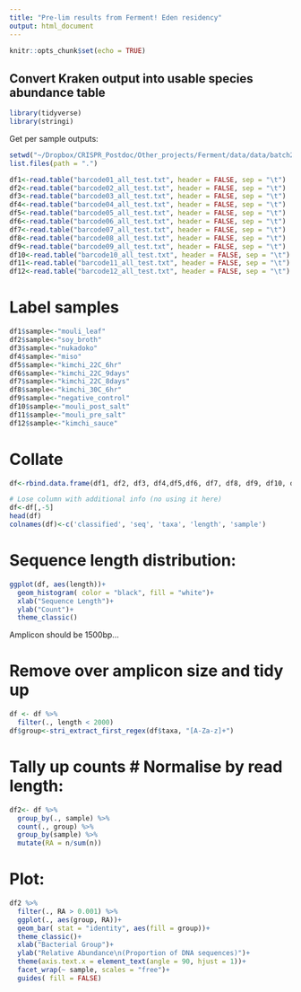 ```yaml
---
title: "Pre-lim results from Ferment! Eden residency"
output: html_document
---
```


```r
knitr::opts_chunk$set(echo = TRUE)
```

## Convert Kraken output into usable species abundance table

```r
library(tidyverse)
library(stringi)
```

Get per sample outputs:
```r
setwd("~/Dropbox/CRISPR_Postdoc/Other_projects/Ferment/data/data/batch2/")
list.files(path = ".")

df1<-read.table("barcode01_all_test.txt", header = FALSE, sep = "\t")
df2<-read.table("barcode02_all_test.txt", header = FALSE, sep = "\t")
df3<-read.table("barcode03_all_test.txt", header = FALSE, sep = "\t")
df4<-read.table("barcode04_all_test.txt", header = FALSE, sep = "\t")
df5<-read.table("barcode05_all_test.txt", header = FALSE, sep = "\t")
df6<-read.table("barcode06_all_test.txt", header = FALSE, sep = "\t")
df7<-read.table("barcode07_all_test.txt", header = FALSE, sep = "\t")
df8<-read.table("barcode08_all_test.txt", header = FALSE, sep = "\t")
df9<-read.table("barcode09_all_test.txt", header = FALSE, sep = "\t")
df10<-read.table("barcode10_all_test.txt", header = FALSE, sep = "\t")
df11<-read.table("barcode11_all_test.txt", header = FALSE, sep = "\t")
df12<-read.table("barcode12_all_test.txt", header = FALSE, sep = "\t")
```

# Label samples
```r
df1$sample<-"mouli_leaf"
df2$sample<-"soy_broth"
df3$sample<-"nukadoko"
df4$sample<-"miso"
df5$sample<-"kimchi_22C_6hr"
df6$sample<-"kimchi_22C_9days"
df7$sample<-"kimchi_22C_8days"
df8$sample<-"kimchi_30C_6hr"
df9$sample<-"negative_control"
df10$sample<-"mouli_post_salt"
df11$sample<-"mouli_pre_salt"
df12$sample<-"kimchi_sauce"
```

# Collate
```r
df<-rbind.data.frame(df1, df2, df3, df4,df5,df6, df7, df8, df9, df10, df11, df12)

# Lose column with additional info (no using it here)
df<-df[,-5]
head(df)
colnames(df)<-c('classified', 'seq', 'taxa', 'length', 'sample')
```

# Sequence length distribution:
```r
ggplot(df, aes(length))+
  geom_histogram( color = "black", fill = "white")+
  xlab("Sequence Length")+
  ylab("Count")+
  theme_classic()
```
Amplicon should be 1500bp... 

# Remove over amplicon size and tidy up
```r
df <- df %>%
  filter(., length < 2000)
df$group<-stri_extract_first_regex(df$taxa, "[A-Za-z]+")
```

# Tally up counts # Normalise by read length:
```r
df2<- df %>%
  group_by(., sample) %>%
  count(., group) %>%
  group_by(sample) %>%
  mutate(RA = n/sum(n))
```

# Plot:
```r
df2 %>%
  filter(., RA > 0.001) %>%
  ggplot(., aes(group, RA))+
  geom_bar( stat = "identity", aes(fill = group))+
  theme_classic()+
  xlab("Bacterial Group")+
  ylab("Relative Abundance\n(Proportion of DNA sequences)")+
  theme(axis.text.x = element_text(angle = 90, hjust = 1))+
  facet_wrap(~ sample, scales = "free")+
  guides( fill = FALSE)
```
